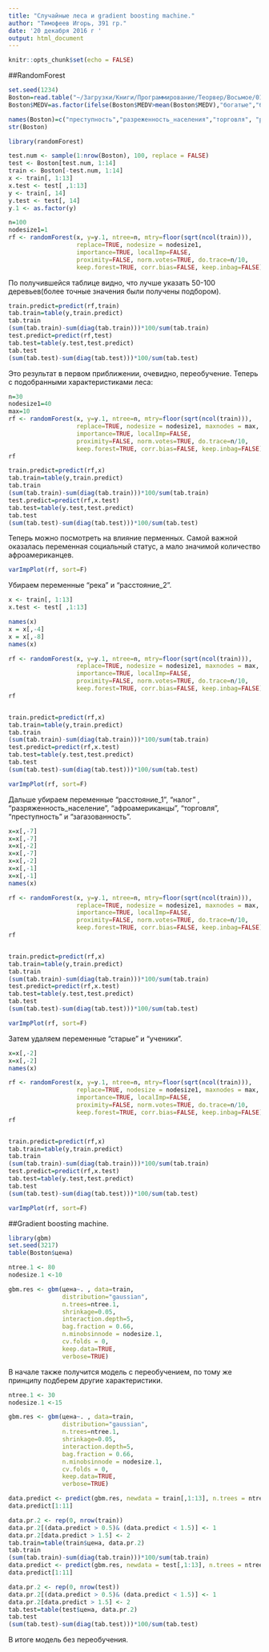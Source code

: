 ```yaml
---
title: "Случайные леса и gradient boosting machine."
author: "Тимофеев Игорь, 391 гр."
date: '20 декабря 2016 г '
output: html_document
---
```


```r
knitr::opts_chunk$set(echo = FALSE)
```



##RandomForest

```r
set.seed(1234)
Boston=read.table("~/Загрузки/Книги/Программирование/Теорвер/Восьмое/01_Boston housing/housing1.data", dec = ".", sep = ",", header = T)
Boston$MEDV=as.factor(ifelse(Boston$MEDV>mean(Boston$MEDV),"богатые","бедные"))

names(Boston)=c("преступность","разреженность_населения","торговля", "река","загазованность","комнаты","старые","расстояние_1","расстояние_2","налог", "ученики","афроамериканцы", "соц_статус","цена")
str(Boston)
```
```r
library(randomForest)

test.num <- sample(1:nrow(Boston), 100, replace = FALSE) 
test <- Boston[test.num, 1:14]
train <- Boston[-test.num, 1:14]
x <- train[, 1:13]
x.test <- test[ ,1:13]
y <- train[, 14]
y.test <- test[, 14]
y.1 <- as.factor(y)
```

```r
n=100
nodesize1=1
rf <- randomForest(x, y=y.1, ntree=n, mtry=floor(sqrt(ncol(train))),
                   replace=TRUE, nodesize = nodesize1,
                   importance=TRUE, localImp=FALSE,
                   proximity=FALSE, norm.votes=TRUE, do.trace=n/10,
                   keep.forest=TRUE, corr.bias=FALSE, keep.inbag=FALSE)
```

По получившейся таблице видно, что лучше указать 50-100 деревьев(более точные значения были получены подбором).

```r
train.predict=predict(rf,train)
tab.train=table(y,train.predict)
tab.train
(sum(tab.train)-sum(diag(tab.train)))*100/sum(tab.train)
test.predict=predict(rf,test)
tab.test=table(y.test,test.predict)
tab.test
(sum(tab.test)-sum(diag(tab.test)))*100/sum(tab.test)
```

Это результат в первом приближении, очевидно, переобучение. Теперь с подобранными характеристиками леса:


```r
n=30
nodesize1=40
max=10
rf <- randomForest(x, y=y.1, ntree=n, mtry=floor(sqrt(ncol(train))),
                   replace=TRUE, nodesize = nodesize1, maxnodes = max,
                   importance=TRUE, localImp=FALSE,
                   proximity=FALSE, norm.votes=TRUE, do.trace=n/10,
                   keep.forest=TRUE, corr.bias=FALSE, keep.inbag=FALSE)
rf
```




```r
train.predict=predict(rf,x)
tab.train=table(y,train.predict)
tab.train
(sum(tab.train)-sum(diag(tab.train)))*100/sum(tab.train)
test.predict=predict(rf,x.test)
tab.test=table(y.test,test.predict)
tab.test
(sum(tab.test)-sum(diag(tab.test)))*100/sum(tab.test)
```

Теперь можно посмотреть на влияние перменных. Самой важной оказалась переменная социальный статус, а мало значимой количество афроамериканцев.


```r
varImpPlot(rf, sort=F)
```

Убираем переменные "река" и "расстояние_2".

```r
x <- train[, 1:13]
x.test <- test[ ,1:13]

names(x)
x = x[,-4]
x = x[,-8]
names(x)

rf <- randomForest(x, y=y.1, ntree=n, mtry=floor(sqrt(ncol(train))),
                   replace=TRUE, nodesize = nodesize1, maxnodes = max,
                   importance=TRUE, localImp=FALSE,
                   proximity=FALSE, norm.votes=TRUE, do.trace=n/10,
                   keep.forest=TRUE, corr.bias=FALSE, keep.inbag=FALSE)
rf


train.predict=predict(rf,x)
tab.train=table(y,train.predict)
tab.train
(sum(tab.train)-sum(diag(tab.train)))*100/sum(tab.train)
test.predict=predict(rf,x.test)
tab.test=table(y.test,test.predict)
tab.test
(sum(tab.test)-sum(diag(tab.test)))*100/sum(tab.test)

varImpPlot(rf, sort=F)
```


Дальше убираем переменные "расстояние_1", "налог" , "разряженность_население", "афроамериканцы", "торговля", "преступность" и "загазованность". 


```r
x=x[,-7]
x=x[,-7]
x=x[,-2]
x=x[,-7]
x=x[,-2]
x=x[,-1]
x=x[,-1]
names(x)

rf <- randomForest(x, y=y.1, ntree=n, mtry=floor(sqrt(ncol(train))),
                   replace=TRUE, nodesize = nodesize1, maxnodes = max,
                   importance=TRUE, localImp=FALSE,
                   proximity=FALSE, norm.votes=TRUE, do.trace=n/10,
                   keep.forest=TRUE, corr.bias=FALSE, keep.inbag=FALSE)
rf


train.predict=predict(rf,x)
tab.train=table(y,train.predict)
tab.train
(sum(tab.train)-sum(diag(tab.train)))*100/sum(tab.train)
test.predict=predict(rf,x.test)
tab.test=table(y.test,test.predict)
tab.test
(sum(tab.test)-sum(diag(tab.test)))*100/sum(tab.test)

varImpPlot(rf, sort=F)
```


Затем удаляем переменные "старые" и "ученики".


```r
x=x[,-2]
x=x[,-2]
names(x)

rf <- randomForest(x, y=y.1, ntree=n, mtry=floor(sqrt(ncol(train))),
                   replace=TRUE, nodesize = nodesize1, maxnodes = max,
                   importance=TRUE, localImp=FALSE,
                   proximity=FALSE, norm.votes=TRUE, do.trace=n/10,
                   keep.forest=TRUE, corr.bias=FALSE, keep.inbag=FALSE)
rf


train.predict=predict(rf,x)
tab.train=table(y,train.predict)
tab.train
(sum(tab.train)-sum(diag(tab.train)))*100/sum(tab.train)
test.predict=predict(rf,x.test)
tab.test=table(y.test,test.predict)
tab.test
(sum(tab.test)-sum(diag(tab.test)))*100/sum(tab.test)

varImpPlot(rf, sort=F)
```

##Gradient boosting machine.

```r
library(gbm)
set.seed(3217)
table(Boston$цена)
```

```r
ntree.1 <- 80
nodesize.1 <-10

gbm.res <- gbm(цена~. , data=train, 
               distribution="gaussian", 
               n.trees=ntree.1,
               shrinkage=0.05, 
               interaction.depth=5,
               bag.fraction = 0.66,
               n.minobsinnode = nodesize.1,
               cv.folds = 0, 
               keep.data=TRUE, 
               verbose=TRUE) 
```

В начале также получится модель с переобучением, по тому же принципу подберем другие характеристики. 

```r
ntree.1 <- 30
nodesize.1 <-15

gbm.res <- gbm(цена~. , data=train, 
               distribution="gaussian", 
               n.trees=ntree.1,
               shrinkage=0.05, 
               interaction.depth=5,
               bag.fraction = 0.66,
               n.minobsinnode = nodesize.1,
               cv.folds = 0, 
               keep.data=TRUE, 
               verbose=TRUE) 
```

```r
data.predict <- predict(gbm.res, newdata = train[,1:13], n.trees = ntree.1) 
data.predict[1:11] 

data.pr.2 <- rep(0, nrow(train))
data.pr.2[(data.predict > 0.5)& (data.predict < 1.5)] <- 1 
data.pr.2[data.predict > 1.5] <- 2
tab.train=table(train$цена, data.pr.2)
tab.train
(sum(tab.train)-sum(diag(tab.train)))*100/sum(tab.train)
data.predict <- predict(gbm.res, newdata = test[,1:13], n.trees = ntree.1) 
data.predict[1:11] 

data.pr.2 <- rep(0, nrow(test))
data.pr.2[(data.predict > 0.5)& (data.predict < 1.5)] <- 1 
data.pr.2[data.predict > 1.5] <- 2
tab.test=table(test$цена, data.pr.2)
tab.test
(sum(tab.test)-sum(diag(tab.test)))*100/sum(tab.test)
```


В итоге модель без переобучения.